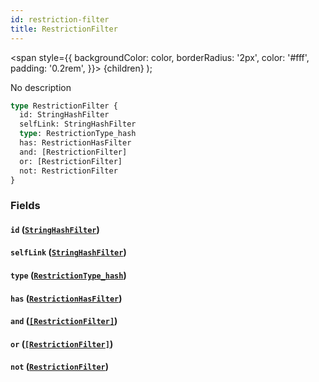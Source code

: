 ```yaml
---
id: restriction-filter
title: RestrictionFilter
---
```


<span
style={{
      backgroundColor: color,
      borderRadius: '2px',
      color: '#fff',
      padding: '0.2rem',
    }}>
{children}
</span>
);

No description

```graphql
type RestrictionFilter {
  id: StringHashFilter
  selfLink: StringHashFilter
  type: RestrictionType_hash
  has: RestrictionHasFilter
  and: [RestrictionFilter]
  or: [RestrictionFilter]
  not: RestrictionFilter
}
```

### Fields

#### `id` ([`StringHashFilter`](/docs/schema/inputs/string-hash-filter))

#### `selfLink` ([`StringHashFilter`](/docs/schema/inputs/string-hash-filter))

#### `type` ([`RestrictionType_hash`](/docs/schema/inputs/restriction-type-hash))

#### `has` ([`RestrictionHasFilter`](/docs/schema/enums/restriction-has-filter))

#### `and` ([`[RestrictionFilter]`](/docs/schema/inputs/restriction-filter))

#### `or` ([`[RestrictionFilter]`](/docs/schema/inputs/restriction-filter))

#### `not` ([`RestrictionFilter`](/docs/schema/inputs/restriction-filter))
